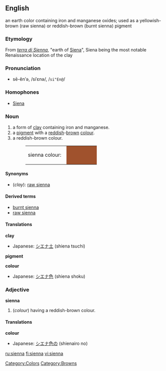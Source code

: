 {{wikipedia}}
==English==
an earth color containing iron and manganese oxides; used as a yellowish-brown (raw sienna) or reddish-brown (burnt sienna) pigment 

===Etymology===
From {{It.}} ''[[terra di Sienna]]'', "earth of [[Siena]]", Siena being the most notable Renaissance location of the clay

===Pronunciation===
*sē-ĕnʹə, /siˈɛnə/, /<tt>si"En@</tt>/

===Homophones===
*[[Siena]]

===Noun===
{{wikipedia}}
{{en-noun}}

#a form of [[clay]] containing iron and manganese.
#a [[pigment]] with a [[red]]dish-[[brown]] [[color|colour]].
#a reddish-brown colour.
#:<table><tr><td>sienna colour: &nbsp;</td><td bgcolor="#A0522D" width="80">&nbsp; </td></tr></table>

====Synonyms====
*(''clay''): [[raw sienna]]

====Derived terms====
*[[burnt sienna]]
*[[raw sienna]]

====Translations====

'''clay'''
{{top}}
*Japanese: [[シエナ土]] (shiena tsuchi)
{{mid}}
{{bottom}}

'''pigment'''
{{top}}
{{mid}}
{{bottom}}

'''colour'''
{{top}}
*Japanese: [[シエナ色]] (shiena shoku)
{{mid}}
{{bottom}}

===Adjective===
'''sienna'''
#(''colour'') having a reddish-brown colour.

====Translations====
'''colour'''
{{top}}
*Japanese: [[シエナ色]]の (shienairo no)
{{mid}}
{{bottom}}

[[Category:Colors]]
[[Category:Browns]]

[[ru:sienna]]
[[fi:sienna]]
[[vi:sienna]]